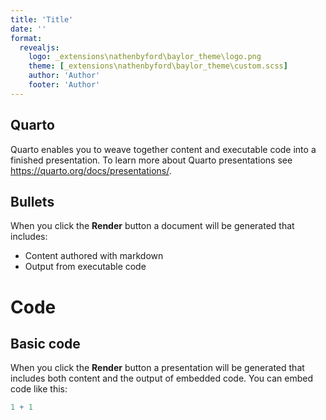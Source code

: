 ---
title: 'Title'
date: ''
format: 
  revealjs:
    logo: _extensions\nathenbyford\baylor_theme\logo.png
    theme: [_extensions\nathenbyford\baylor_theme\custom.scss]
    author: 'Author'
    footer: 'Author'
---

## Quarto

Quarto enables you to weave together content and executable code into a finished presentation. To learn more about Quarto presentations see <https://quarto.org/docs/presentations/>.

## Bullets

When you click the **Render** button a document will be generated that includes:

-   Content authored with markdown
-   Output from executable code

# Code

## Basic code

When you click the **Render** button a presentation will be generated that includes both content and the output of embedded code. You can embed code like this:

```{r}
1 + 1
```